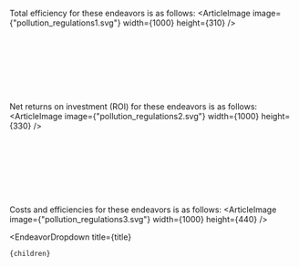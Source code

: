 

Total efficiency for these endeavors is as follows:
<ArticleImage image={"pollution_regulations1.svg"} width={1000} height={310} />

<br></br><br></br><br></br>

Net returns on investment (ROI) for these endeavors is as follows:
<ArticleImage image={"pollution_regulations2.svg"} width={1000} height={330} />

<br></br><br></br><br></br>

Costs and efficiencies for these endeavors is as follows:
<ArticleImage image={"pollution_regulations3.svg"} width={1000} height={440} />

  <EndeavorDropdown 
    title={title} 
  >
    {children}
  </EndeavorDropdown>